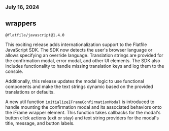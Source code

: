 ### July 16, 2024

## wrappers

`@flatfile/javascript@1.4.0`

This exciting release adds internationalization support to the Flatfile JavaScript SDK. The SDK now detects the user's browser language or allows specifying an override language.
Translation strings are provided for the confirmation modal, error modal, and other UI elements.
The SDK also includes functionality to handle missing translation keys and log them to the console.

Additionally, this release updates the modal logic to use functional components and make the text strings dynamic based on the provided translations or defaults.

A new util function `initializeIFrameConfirmationModal` is introduced to handle mounting the confirmation modal and its associated behaviors onto the iFrame wrapper element.
This function takes callbacks for the modal's button click actions (exit or stay) and text string providers for the modal's title, message, and button labels.
